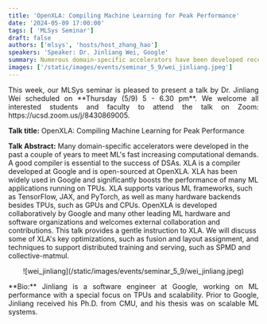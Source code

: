 ```yaml
---
title: 'OpenXLA: Compiling Machine Learning for Peak Performance'
date: '2024-05-09 17:00:00'
tags: [ 'MLSys Seminar']
draft: false
authors: ['mlsys', 'hosts/host_zhang_hao']
speakers: 'Speaker: Dr. Jinliang Wei, Google'
summary: Numerous domain-specific accelerators have been developed recently to address the growing computational needs of machine learning, and the success of these DSAs hinges on effective ML compilers like Google's XLA, which enhances ML performance on various hardware and supports multiple frameworks, and is further advanced through collaborative development in OpenXLA.
images: ['/static/images/events/seminar_5_9/wei_jinliang.jpeg']
---
```


<p align="justify">
This week, our MLSys seminar is pleased to present a talk by Dr. Jinliang Wei scheduled on **Thursday (5/9) 5 - 6.30 pm**. We welcome all interested students and faculty to attend the talk on Zoom: https://ucsd.zoom.us/j/8430869005.

**Talk title:** OpenXLA: Compiling Machine Learning for Peak Performance

**Talk Abstract:** Many domain-specific accelerators were developed in the past a couple of years to meet ML's fast increasing computational demands. A good compiler is essential to the success of DSAs. XLA is a compiler developed at Google and is open-sourced at OpenXLA. XLA has been widely used in Google and significantly boosts the performance of many ML applications running on TPUs. XLA supports various ML frameworks, such as TensorFlow, JAX, and PyTorch, as well as many hardware backends besides TPUs, such as GPUs and CPUs. OpenXLA is developed collaboratively by Google and many other leading ML hardware and software organizations and welcomes external collaboration and contributions. This talk provides a gentle instruction to XLA. We will discuss some of XLA's key optimizations, such as fusion and layout assignment, and techniques to support distributed training and serving, such as SPMD and collective-matmul.
</p>

<center>
![wei_jinliang](/static/images/events/seminar_5_9/wei_jinliang.jpeg)
</center>

<p align="justify">
**Bio:** Jinliang is a software engineer at Google, working on ML performance with a special focus on TPUs and scalability. Prior to Google, Jinliang received his Ph.D. from CMU, and his thesis was on scalable ML systems.
</p>